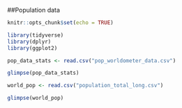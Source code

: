 ##Population data

```r
knitr::opts_chunk$set(echo = TRUE)

library(tidyverse)
library(dplyr)
library(ggplot2)


```

```r
pop_data_stats <- read.csv("pop_worldometer_data.csv")

glimpse(pop_data_stats)

world_pop <- read.csv("population_total_long.csv")

glimpse(world_pop)


```

